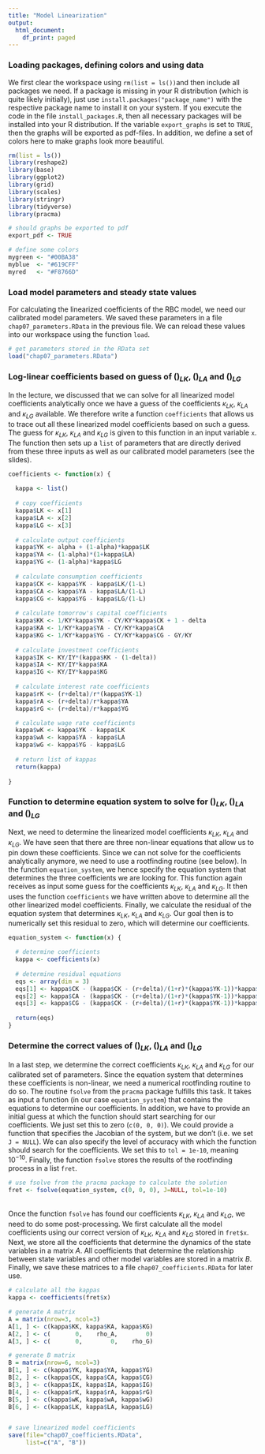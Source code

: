 ```yaml
---
title: "Model Linearization"
output:
  html_document:
    df_print: paged
---
```


### Loading packages, defining colors and using data

We first clear the workspace using `rm(list = ls())`and then include all packages we need. If a package is missing in your R distribution (which is quite likely initially), just use `install.packages("package_name")` with the respective package name to install it on your system. If you execute the code in the file `install_packages.R`, then all necessary packages will be installed into your R distribution. If the variable `export_graphs` is set to `TRUE`, then the graphs will be exported as pdf-files. In addition, we define a set of colors here to make graphs look more beautiful.

```r
rm(list = ls())
library(reshape2)
library(base)
library(ggplot2)
library(grid)
library(scales)
library(stringr)
library(tidyverse)
library(pracma)

# should graphs be exported to pdf
export_pdf <- TRUE

# define some colors
mygreen <- "#00BA38"
myblue  <- "#619CFF"
myred   <- "#F8766D"
```


### Load model parameters and steady state values

For calculating the linearized coefficients of the RBC model, we need our calibrated model parameters. We saved these parameters in a file `chap07_parameters.RData` in the previous file. We can reload these values into our workspace using the function `load`.

```r
# get parameters stored in the RData set
load("chap07_parameters.RData")
```


### Log-linear coefficients based on guess of \(\kappa\)~*LK*~, \(\kappa\)~*LA*~ and \(\kappa\)~*LG*~

In the lecture, we discussed that we can solve for all linearized model coefficients analytically once we have a guess of the coefficients $\kappa_{LK}$, $\kappa_{LA}$ and $\kappa_{LG}$ available. We therefore write a function `coefficients` that allows us to trace out all these linearized model coefficients based on such a guess. The guess for $\kappa_{LK}$, $\kappa_{LA}$ and $\kappa_{LG}$ is given to this function in an input variable `x`. The function then sets up a `list` of parameters that are directly derived from these three inputs as well as our calibrated model parameters (see the slides).

```r
coefficients <- function(x) {
  
  kappa <- list()
  
  # copy coefficients
  kappa$LK <- x[1]
  kappa$LA <- x[2]
  kappa$LG <- x[3]
  
  # calculate output coefficients
  kappa$YK <- alpha + (1-alpha)*kappa$LK
  kappa$YA <- (1-alpha)*(1+kappa$LA)
  kappa$YG <- (1-alpha)*kappa$LG
  
  # calculate consumption coefficients
  kappa$CK <- kappa$YK - kappa$LK/(1-L)
  kappa$CA <- kappa$YA - kappa$LA/(1-L)
  kappa$CG <- kappa$YG - kappa$LG/(1-L)
  
  # calculate tomorrow's capital coefficients
  kappa$KK <- 1/KY*kappa$YK - CY/KY*kappa$CK + 1 - delta
  kappa$KA <- 1/KY*kappa$YA - CY/KY*kappa$CA
  kappa$KG <- 1/KY*kappa$YG - CY/KY*kappa$CG - GY/KY
  
  # calculate investment coefficients
  kappa$IK <- KY/IY*(kappa$KK - (1-delta))
  kappa$IA <- KY/IY*kappa$KA
  kappa$IG <- KY/IY*kappa$KG
  
  # calculate interest rate coefficients
  kappa$rK <- (r+delta)/r*(kappa$YK-1)
  kappa$rA <- (r+delta)/r*kappa$YA
  kappa$rG <- (r+delta)/r*kappa$YG

  # calculate wage rate coefficients
  kappa$wK <- kappa$YK - kappa$LK
  kappa$wA <- kappa$YA - kappa$LA
  kappa$wG <- kappa$YG - kappa$LG
  
  # return list of kappas
  return(kappa)
    
}
```

### Function to determine equation system to solve for \(\kappa\)~*LK*~, \(\kappa\)~*LA*~ and \(\kappa\)~*LG*~

Next, we need to determine the linearized model coefficients $\kappa_{LK}$, $\kappa_{LA}$ and $\kappa_{LG}$. We have seen that there are three non-linear equations that allow us to pin down these coefficients. Since we can not solve for the coefficients analytically anymore, we need to use a rootfinding routine (see below). In the function `equation_system`, we hence specify the equation system that determines the three coefficients we are looking for. This function again receives as input some guess for the coefficients $\kappa_{LK}$, $\kappa_{LA}$ and $\kappa_{LG}$. It then uses the function `coefficients` we have written above to determine all the other linearized model coefficients. Finally, we calculate the residual of the equation system that determines $\kappa_{LK}$, $\kappa_{LA}$ and $\kappa_{LG}$. Our goal then is to numerically set this residual to zero, which will determine our coefficients.

```r
equation_system <- function(x) {

  # determine coefficients
  kappa <- coefficients(x)
  
  # determine residual equations
  eqs <- array(dim = 3)
  eqs[1] <- kappa$CK - (kappa$CK - (r+delta)/(1+r)*(kappa$YK-1))*kappa$KK
  eqs[2] <- kappa$CA - (kappa$CK - (r+delta)/(1+r)*(kappa$YK-1))*kappa$KA - (kappa$CA - (r+delta)/(1+r)*kappa$YA)*rho_A
  eqs[3] <- kappa$CG - (kappa$CK - (r+delta)/(1+r)*(kappa$YK-1))*kappa$KG - (kappa$CG - (r+delta)/(1+r)*kappa$YG)*rho_G
  
  return(eqs)
}
```


### Determine the correct values of \(\kappa\)~*LK*~, \(\kappa\)~*LA*~ and \(\kappa\)~*LG*~

In a last step, we determine the correct coefficients $\kappa_{LK}$, $\kappa_{LA}$ and $\kappa_{LG}$ for our calibrated set of parameters. Since the equation system that determines these coefficients is non-linear, we need a numerical rootfinding routine to do so. The routine `fsolve` from the `pracma` package fulfills this task. It takes as input a function (in our case `equation_system`) that contains the equations to determine our coefficients. In addition, we have to provide an initial guess at which the function should start searching for our coefficients. We just set this to zero (`c(0, 0, 0)`).  We could provide a function that specifies the Jacobian of the system, but we don't (i.e. we set `J = NULL`). We can also specify the level of accuracy with which the function should search for the coefficients. We set this to `tol = 1e-10`, meaning $10^{-10}$. Finally, the function `fsolve` stores the results of the rootfinding process in a list `fret`. 

```r
# use fsolve from the pracma package to calculate the solution
fret <- fsolve(equation_system, c(0, 0, 0), J=NULL, tol=1e-10)
```

<br />
Once the function `fsolve` has found our coefficients $\kappa_{LK}$, $\kappa_{LA}$ and $\kappa_{LG}$, we need to do some post-processing. We first calculate all the model coefficients using our correct version of $\kappa_{LK}$, $\kappa_{LA}$ and $\kappa_{LG}$ stored in `fret$x`. Next, we store all the coefficients that determine the dynamics of the state variables in a matrix $A$. All coefficients that determine the relationship between state variables and other model variables are stored in a matrix $B$. Finally, we save these matrices to a file `chap07_coefficients.RData` for later use.

```r
# calculate all the kappas
kappa <- coefficients(fret$x)

# generate A matrix
A = matrix(nrow=3, ncol=3)
A[1, ] <- c(kappa$KK, kappa$KA, kappa$KG)
A[2, ] <- c(       0,    rho_A,        0)
A[3, ] <- c(       0,        0,    rho_G)

# generate B matrix
B = matrix(nrow=6, ncol=3)
B[1, ] <- c(kappa$YK, kappa$YA, kappa$YG)
B[2, ] <- c(kappa$CK, kappa$CA, kappa$CG)
B[3, ] <- c(kappa$IK, kappa$IA, kappa$IG)
B[4, ] <- c(kappa$rK, kappa$rA, kappa$rG)
B[5, ] <- c(kappa$wK, kappa$wA, kappa$wG)
B[6, ] <- c(kappa$LK, kappa$LA, kappa$LG)


# save linearized model coefficients
save(file="chap07_coefficients.RData", 
     list=c("A", "B"))
```